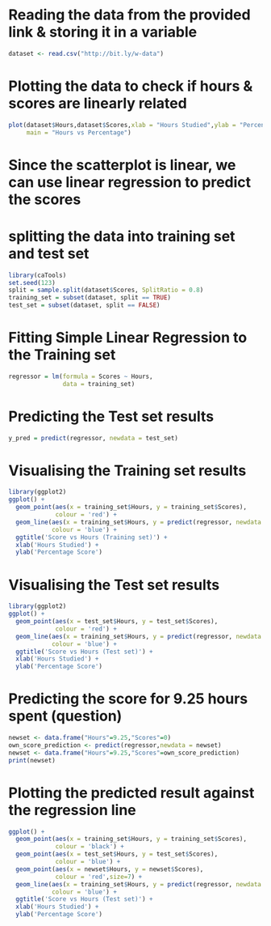 
# Reading the data from the provided link & storing it in a variable

```{r}
dataset <- read.csv("http://bit.ly/w-data")
```

# Plotting the data to check if hours & scores are linearly related

```{r}
plot(dataset$Hours,dataset$Scores,xlab = "Hours Studied",ylab = "Percentage Score",
     main = "Hours vs Percentage")
```

# Since the scatterplot is linear, we can use linear regression to predict the scores

# splitting the data into training set and test set

```{r}
library(caTools)
set.seed(123)
split = sample.split(dataset$Scores, SplitRatio = 0.8)
training_set = subset(dataset, split == TRUE)
test_set = subset(dataset, split == FALSE)
```

# Fitting Simple Linear Regression to the Training set

```{r}
regressor = lm(formula = Scores ~ Hours,
               data = training_set)
```

# Predicting the Test set results

```{r}
y_pred = predict(regressor, newdata = test_set)
```

# Visualising the Training set results

```{r}
library(ggplot2)
ggplot() +
  geom_point(aes(x = training_set$Hours, y = training_set$Scores),
             colour = 'red') +
  geom_line(aes(x = training_set$Hours, y = predict(regressor, newdata = training_set)),
            colour = 'blue') +
  ggtitle('Score vs Hours (Training set)') +
  xlab('Hours Studied') +
  ylab('Percentage Score')
```

# Visualising the Test set results

```{r}
library(ggplot2)
ggplot() +
  geom_point(aes(x = test_set$Hours, y = test_set$Scores),
             colour = 'red') +
  geom_line(aes(x = training_set$Hours, y = predict(regressor, newdata = training_set)),
            colour = 'blue') +
  ggtitle('Score vs Hours (Test set)') +
  xlab('Hours Studied') +
  ylab('Percentage Score')
```

# Predicting the score for 9.25 hours spent (question)

```{r}
newset <- data.frame("Hours"=9.25,"Scores"=0)
own_score_prediction <- predict(regressor,newdata = newset)
newset <- data.frame("Hours"=9.25,"Scores"=own_score_prediction)
print(newset)
```

# Plotting the predicted result against the regression line

```{r}
ggplot() +
  geom_point(aes(x = training_set$Hours, y = training_set$Scores),
             colour = 'black') +
  geom_point(aes(x = test_set$Hours, y = test_set$Scores),
             colour = 'blue') +
  geom_point(aes(x = newset$Hours, y = newset$Scores),
             colour = 'red',size=7) +
  geom_line(aes(x = training_set$Hours, y = predict(regressor, newdata = training_set)),
            colour = 'blue') +
  ggtitle('Score vs Hours (Test set)') +
  xlab('Hours Studied') +
  ylab('Percentage Score')
```

